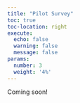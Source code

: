 ```yaml
---
title: "Pilot Survey"
toc: true
toc-location: right
execute:
  echo: false
  warning: false
  message: false
params:
  number: 3
  weight: '4%'
---
```


Coming soon!